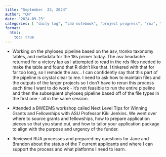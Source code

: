 ```yaml
---
title: "September  23, 2024"
author: "CM"
date: "2024-09-23"
categories: [ "daily log", "lab notebook", "project progress", "rua", "yellow island edna", "analysis", "seminar"]
format:
  html:
    toc: true
---
```


-   Working on the phyloseq pipeline based on the asv, tronko taxonomy tables, and metadata for the 18s primer today. The asv headache returned for a victory lap as I attempted to read in the rds files needed to make the table and found that R didn't like that. I tinkered with that for far too long, so I remade the asv... I can confidently say that this part of the pipeline is crystal clear to me. I need to ask how to maintain files and the outputs of the larger projects so I don't have to rerun this process each time I want to do work - it's not feasible to run the entire pipeline and then the subsequent phyloseq pipeline based off of the file types in the first one - all in the same session.\

-   Attended a BWEEMS workshop called Next Level Tips for Winning Grants and Fellowships with ASU Professor Kiki Jenkins. We went over where to source grants and fellowships, how to prepare application pieces so that you stand out, and how to tailor your application package to align with the purpose and urgency of the funder.\

-   Reviewed RUA processes and prepared my questions for Jane and Brandon about the status of the 7 current applicants and where I can support the process and what platforms I need to learn.
